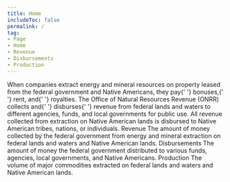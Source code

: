 ```yaml
---
title: Home 
includeToc: false
permalink: /
tag:
- Page
- Home
- Revenue
- Disbursements
- Production
---
```



<Container maxWidth="lg">
  <Box component="h2" pb={5} fontWeight="normal" style={{ lineHeight: '2.25rem' }}>
    When companies extract energy and mineral resources on property
    leased from the federal government and Native Americans, they pay{' '}
  <GlossaryTerm termKey="Bonus">bonuses</GlossaryTerm>,{' '}
  <GlossaryTerm>rent</GlossaryTerm>, and{' '}
  <GlossaryTerm termKey="Royalty">royalties</GlossaryTerm>. The
    Office of Natural Resources Revenue (ONRR) collects and{' '}
  <GlossaryTerm termKey="disbursement">disburses</GlossaryTerm>{' '}
    revenue from federal lands and waters to different agencies,
    funds, and local governments for public use. All revenue collected
    from extraction on Native American lands is disbursed to Native
    American tribes, nations, or individuals.
</Box>
</Container>
<Container maxWidth="lg">
  <Box mb={2}>
    <Grid container spacing={0}>
      <Grid item xs={12} md={12}>
        <Tabtastic selected={selected}>
          <TabtasticTab label="Revenue">
            <Grid container m={0} spacing={4}>
              <Grid item xs={12} sm={6}>
                <Typography variant="h2">
                  Revenue
                </Typography>
              </Grid>
              <Grid item xs={12} sm={6}>
                <Box pt={3.5}>
                  <LocationLink
                    linkTitle="Revenue by location"
                    linkUrl="/explore?data=revenue"
                      />
                </Box>
              </Grid>
              <Grid item sm={12}>
                <Typography variant="body1">
                  The amount of money collected by the federal government from energy and mineral extraction on federal lands and waters and Native American lands.
                </Typography>
              </Grid>
              <Grid item xs={12} md={8}>
                <TotalRevenue />
              </Grid>
              <Grid item xs={12} md={4}>
                <RevenueTrends />
              </Grid>
              <Grid item xs={12}>
                <ExploreRevenue />
              </Grid>
            </Grid>
          </TabtasticTab>
          <TabtasticTab label="Disbursements">
            <Grid container spacing={4}>
              <Grid item xs={12} sm={6}>
                <Typography variant="h2">
                  Disbursements
                </Typography>
              </Grid>
              <Grid item xs={12} sm={6}>
                <Box pt={3.5}>
                  <LocationLink
                    linkTitle="Disbursements by location"
                    linkUrl="/explore?data=disbursements" />
                </Box>
              </Grid>
              <Grid item sm={12}>
                <Typography variant="body1">
                  The amount of money the federal government distributed to various funds, agencies, local governments, and Native Americans.
                </Typography>
              </Grid>
              <Grid item xs={12} md={8}>
                <TotalDisbursements />
              </Grid>
              <Grid item xs={12} md={4}>
                <DisbursementTrends />
              </Grid>
              <Grid item xs={12}>
                <ExploreDisbursements />
              </Grid>
            </Grid>
          </TabtasticTab>
          <TabtasticTab label="Production">
            <Grid container spacing={4}>
              <Grid item xs={12}>
                <Typography variant="h2">
                  Production
                </Typography>
                <Typography variant="body1">
                  The volume of major commodities extracted on federal lands and waters and Native American lands.
                </Typography>
              </Grid>
              <Grid item xs={12}>
                <TotalProduction />
              </Grid>
              <Grid item xs={12}>
                <ExploreProduction />
              </Grid>
            </Grid>
          </TabtasticTab>
        </Tabtastic>
      </Grid>
    </Grid>
  </Box>
</Container>
<Container maxWidth={false} component="section" style={{ backgroundColor: '#f0f6fa' }}>
  <Container maxWidth="lg">
    <WhatsNew />
  </Container>
</Container>

